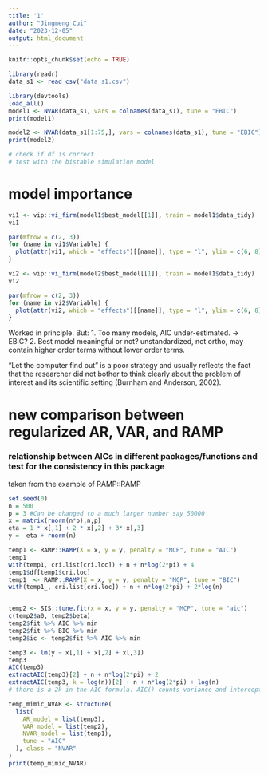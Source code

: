 ```yaml
---
title: '1'
author: "Jingmeng Cui"
date: "2023-12-05"
output: html_document
---
```


```r
knitr::opts_chunk$set(echo = TRUE)
```

```r
library(readr)
data_s1 <- read_csv("data_s1.csv")
```
```r
library(devtools)
load_all()
model1 <- NVAR(data_s1, vars = colnames(data_s1), tune = "EBIC")
print(model1)

model2 <- NVAR(data_s1[1:75,], vars = colnames(data_s1), tune = "EBIC")
print(model2)

# check if df is correct
# test with the bistable simulation model
```

# model importance

```r
vi1 <- vip::vi_firm(model1$best_model[[1]], train = model1$data_tidy)
vi1

par(mfrow = c(2, 3))
for (name in vi1$Variable) {
  plot(attr(vi1, which = "effects")[[name]], type = "l", ylim = c(6, 8), las = 1)
}
```

```r
vi2 <- vip::vi_firm(model2$best_model[[1]], train = model1$data_tidy)
vi2

par(mfrow = c(2, 3))
for (name in vi2$Variable) {
  plot(attr(vi2, which = "effects")[[name]], type = "l", ylim = c(6, 8), las = 1)
}
```
Worked in principle. But:
1. Too many models, AIC under-estimated. -> EBIC?
2. Best model meaningful or not? unstandardized, not ortho, may contain higher order terms without lower order terms.

“Let the computer find out” is a poor strategy and usually reflects the fact that the researcher did not bother to think clearly about the problem of interest and its scientific setting (Burnham and Anderson, 2002).

# new comparison between regularized AR, VAR, and RAMP

### relationship between AICs in different packages/functions and test for the consistency in this package

taken from the example of RAMP::RAMP

```r
set.seed(0)
n = 500
p = 3 #Can be changed to a much larger number say 50000
x = matrix(rnorm(n*p),n,p)
eta = 1 * x[,1] + 2 * x[,2] + 3* x[,3]
y =  eta + rnorm(n)

temp1 <- RAMP::RAMP(X = x, y = y, penalty = "MCP", tune = "AIC")
temp1
with(temp1, cri.list[cri.loc]) + n + n*log(2*pi) + 4
temp1$df[temp1$cri.loc]
temp1_ <- RAMP::RAMP(X = x, y = y, penalty = "MCP", tune = "BIC")
with(temp1_, cri.list[cri.loc]) + n + n*log(2*pi) + 2*log(n)


temp2 <- SIS::tune.fit(x = x, y = y, penalty = "MCP", tune = "aic")
c(temp2$a0, temp2$beta)
temp2$fit %>% AIC %>% min
temp2$fit %>% BIC %>% min
temp2$ic <- temp2$fit %>% AIC %>% min

temp3 <- lm(y ~ x[,1] + x[,2] + x[,3])
temp3
AIC(temp3)
extractAIC(temp3)[2] + n + n*log(2*pi) + 2
extractAIC(temp3, k = log(n))[2] + n + n*log(2*pi) + log(n)
# there is a 2k in the AIC formula. AIC() counts variance and intercept for k, extractAIC() only counts intercept for k, RAMP counts neither variance nor intercept for k.

temp_mimic_NVAR <- structure(
  list(
    AR_model = list(temp3),
    VAR_model = list(temp2),
    NVAR_model = list(temp1),
    tune = "AIC"
  ), class = "NVAR"
)
print(temp_mimic_NVAR)
```

